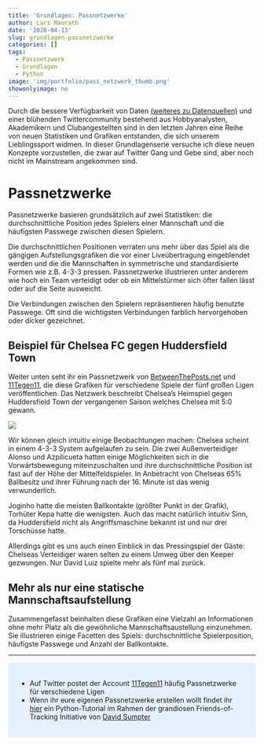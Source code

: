 ```yaml
---
title: 'Grundlagen: Passnetzwerke'
author: Lars Maurath
date: '2020-04-13'
slug: grundlagen-passnetzwerke
categories: []
tags:
  - Passnetzwerk
  - Grundlagen
  - Python
image: 'img/portfolio/pass_netzwerk_thumb.png'
showonlyimage: no
---
```


Durch die bessere Verfügbarkeit von Daten [(weiteres zu Datenquellen)](https://www.keinemathematik.de/page/datenquellen/){target="_blank"} und einer blühenden Twittercommunity bestehend aus Hobbyanalysten, Akademikern und Clubangestellten sind in den letzten Jahren eine Reihe von neuen Statistiken und Grafiken entstanden, die sich unserem Lieblingssport widmen. In dieser Grundlagenserie versuche ich diese neuen Konzepte vorzustellen, die zwar auf Twitter Gang und Gebe sind, aber noch nicht im Mainstream angekommen sind.

# Passnetzwerke

Passnetzwerke basieren grundsätzlich auf zwei Statistiken: die durchschnittliche Position jedes Spielers einer Mannschaft und die häufigsten Passwege zwischen diesen Spielern. 

Die durchschnittlichen Positionen verraten uns mehr über das Spiel als die gängigen Aufstellungsgrafiken die vor einer Liveübertragung eingeblendet werden und die die Mannschaften in symmetrische und standardisierte Formen wie z.B. 4-3-3 pressen. Passnetzwerke illustrieren unter anderem wie hoch ein Team verteidigt oder ob ein Mittelstürmer sich öfter fallen lässt oder auf die Seite ausweicht.

Die Verbindungen zwischen den Spielern repräsentieren häufig benutzte Passwege. Oft sind die wichtigsten Verbindungen farblich hervorgehoben oder dicker gezeichnet. 


## Beispiel für Chelsea FC gegen Huddersfield Town

Weiter unten seht ihr ein Passnetzwerk von [BetweenThePosts.net](https://betweentheposts.net/){target="_blank"} und [11Tegen11](https://twitter.com/11tegen11){target="_blank"}, die diese Grafiken für verschiedene Spiele der fünf großen Ligen veröffentlichen. Das Netzwerk beschreibt Chelsea's Heimspiel gegen Huddersfield Town der vergangenen Saison welches Chelsea mit 5:0 gewann.

![](/portfolio/2020-04-13-grundlagen-passnetzwerke_files/passing_network.png)

Wir können gleich intuitiv einige Beobachtungen machen: Chelsea scheint in einem 4-3-3 System aufgelaufen zu sein. Die zwei Außenverteidiger Alonso und Azpilicueta hatten einige Möglichkeiten sich in die Vorwärtsbewegung miteinzuschalten und ihre durchschnittliche Position ist fast auf der Höhe der Mittelfeldspieler. In Anbetracht von Chelseas 65% Ballbesitz und ihrer Führung nach der 16. Minute ist das wenig verwunderlich. 

Joginho hatte die meisten Ballkontakte (größter Punkt in der Grafik), Torhüter Kepa hatte die wenigsten. Auch das macht natürlich intuitiv Sinn, da Huddersfield nicht als Angriffsmaschine bekannt ist und nur drei Torschüsse hatte. 

Allerdings gibt es uns auch einen Einblick in das Pressingspiel der Gäste: Chelseas Verteidiger waren selten zu einem Umweg über den Keeper gezwungen. Nur David Luiz spielte mehr als fünf mal zurück.

## Mehr als nur eine statische Mannschaftsaufstellung

Zusammengefasst beinhalten diese Grafiken eine Vielzahl an Informationen ohne mehr Platz als die gewöhnliche Mannschaftsaustellung einzunehmen. Sie illustrieren einige Facetten des Spiels: durchschnittliche Spielerposition, häufigste Passwege und Anzahl der Ballkontakte.

***

<style>
div.blue { background-color:#e6f0ff; border-radius: 5px; padding: 20px;}
</style>
<div class = "blue">

- Auf Twitter postet der Account [11Tegen11](https://twitter.com/11tegen11){target="_blank"} häufig Passnetzwerke für verschiedene Ligen
- Wenn ihr eure eigenen Passnetzwerke erstellen wollt findet ihr [hier](https://github.com/Friends-of-Tracking-Data-FoTD/passing-networks-in-python){target="_blank"} ein Python-Tutorial im Rahmen der grandiosen Friends-of-Tracking Initiative von [David Sumpter](https://twitter.com/Soccermatics){target="_blank"}

</div>